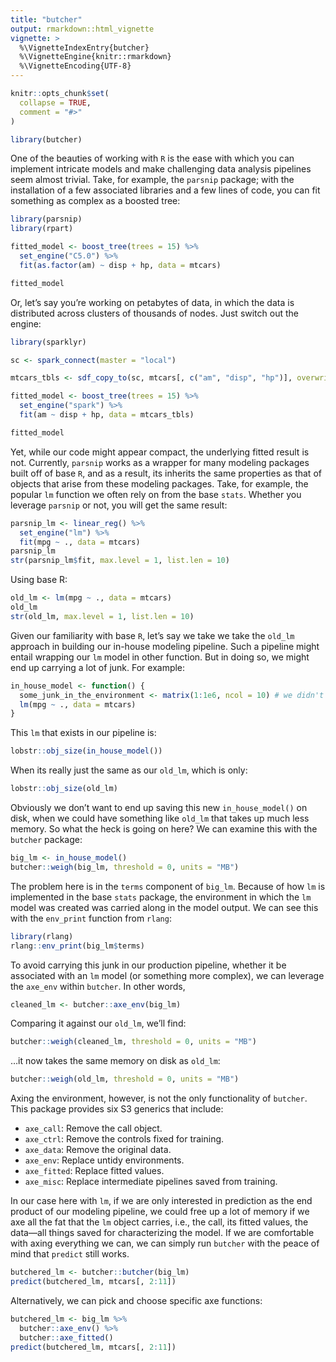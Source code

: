 ```yaml
---
title: "butcher"
output: rmarkdown::html_vignette
vignette: >
  %\VignetteIndexEntry{butcher}
  %\VignetteEngine{knitr::rmarkdown}
  %\VignetteEncoding{UTF-8}
---
```


```r
knitr::opts_chunk$set(
  collapse = TRUE,
  comment = "#>"
)
```

```r
library(butcher)
```

One of the beauties of working with `R` is the ease with which you can implement intricate models and make challenging data analysis pipelines seem almost trivial. Take, for example, the `parsnip` package; with the installation of a few associated libraries and a few lines of code, you can fit something as complex as a boosted tree:  

```r
library(parsnip)
library(rpart)

fitted_model <- boost_tree(trees = 15) %>%
  set_engine("C5.0") %>%
  fit(as.factor(am) ~ disp + hp, data = mtcars)

fitted_model
```

Or, let’s say you’re working on petabytes of data, in which the data is distributed across clusters of thousands of nodes. Just switch out the engine: 

```r
library(sparklyr)

sc <- spark_connect(master = "local")

mtcars_tbls <- sdf_copy_to(sc, mtcars[, c("am", "disp", "hp")], overwrite = TRUE)

fitted_model <- boost_tree(trees = 15) %>%
  set_engine("spark") %>%
  fit(am ~ disp + hp, data = mtcars_tbls)

fitted_model
```

Yet, while our code might appear compact, the underlying fitted result is not. Currently, `parsnip` works as a wrapper for many modeling packages built off of base `R`, and as a result, its inherits the same properties as that of objects that arise from these modeling packages. Take, for example, the popular `lm` function we often rely on from the base `stats`. Whether you leverage `parsnip` or not, you will get the same result:

```r
parsnip_lm <- linear_reg() %>% 
  set_engine("lm") %>% 
  fit(mpg ~ ., data = mtcars) 
parsnip_lm
str(parsnip_lm$fit, max.level = 1, list.len = 10)
```

Using base R:

```r
old_lm <- lm(mpg ~ ., data = mtcars) 
old_lm
str(old_lm, max.level = 1, list.len = 10)
```

Given our familiarity with base `R`, let's say we take we take the `old_lm` approach in building our in-house modeling pipeline. Such a pipeline might entail wrapping our `lm` model in other function. But in doing so, we might end up carrying a lot of junk. For example: 

```r
in_house_model <- function() {
  some_junk_in_the_environment <- matrix(1:1e6, ncol = 10) # we didn't know about
  lm(mpg ~ ., data = mtcars) 
}
```

This `lm` that exists in our pipeline is: 

```r
lobstr::obj_size(in_house_model())
```

When its really just the same as our `old_lm`, which is only: 

```r
lobstr::obj_size(old_lm)
```

Obviously we don't want to end up saving this new `in_house_model()` on disk, when we could have something like `old_lm` that takes up much less memory. So what the heck is going on here? We can examine this with the `butcher` package: 

```r
big_lm <- in_house_model()
butcher::weigh(big_lm, threshold = 0, units = "MB")
```

The problem here is in the `terms` component of `big_lm`. Because of how `lm` is implemented in the base `stats` package, the environment in which the `lm` model was created was carried along in the model output. We can see this with the `env_print` function from `rlang`:  

```r
library(rlang)
rlang::env_print(big_lm$terms)
```

To avoid carrying this junk in our production pipeline, whether it be associated with an `lm` model (or something more complex), we can leverage the `axe_env` within `butcher`. In other words, 

```r
cleaned_lm <- butcher::axe_env(big_lm)
```

Comparing it against our `old_lm`, we'll find:

```r
butcher::weigh(cleaned_lm, threshold = 0, units = "MB")
```

...it now takes the same memory on disk as `old_lm`:

```r
butcher::weigh(old_lm, threshold = 0, units = "MB")
```

Axing the environment, however, is not the only functionality of `butcher`. This package provides six S3 generics that include: 

- `axe_call`: Remove the call object. 
- `axe_ctrl`: Remove the controls fixed for training.
- `axe_data`: Remove the original data.
- `axe_env`: Replace untidy environments. 
- `axe_fitted`: Replace fitted values.
- `axe_misc`: Replace intermediate pipelines saved from training.

In our case here with `lm`, if we are only interested in prediction as the end product of our modeling pipeline, we could free up a lot of memory if we axe all the fat that the `lm` object carries, i.e., the call, its fitted values, the data---all things saved for characterizing the model. If we are comfortable with axing everything we can, we can simply run `butcher` with the peace of mind that `predict` still works.

```r
butchered_lm <- butcher::butcher(big_lm)
predict(butchered_lm, mtcars[, 2:11])
```

Alternatively, we can pick and choose specific axe functions: 

```r
butchered_lm <- big_lm %>%
  butcher::axe_env() %>% 
  butcher::axe_fitted()
predict(butchered_lm, mtcars[, 2:11])
```

